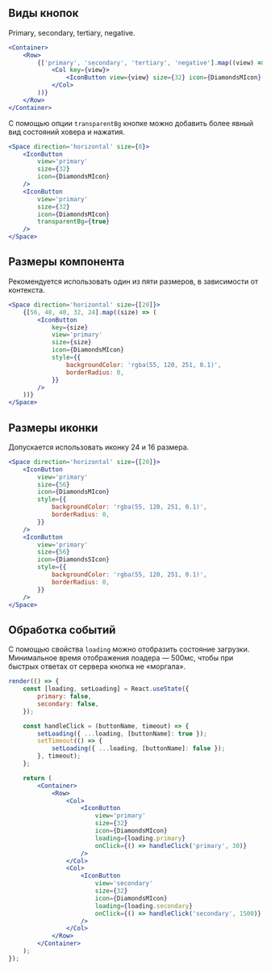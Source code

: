 ## Виды кнопок

Primary, secondary, tertiary, negative.

```jsx live
<Container>
    <Row>
        {['primary', 'secondary', 'tertiary', 'negative'].map((view) => (
            <Col key={view}>
                <IconButton view={view} size={32} icon={DiamondsMIcon} />
            </Col>
        ))}
    </Row>
</Container>
```

С помощью опции `transparentBg` кнопке можно добавить более явный вид состояний ховера и нажатия.

```jsx live
<Space direction='horizontal' size={8}>
    <IconButton
        view='primary'
        size={32}
        icon={DiamondsMIcon}
    />
    <IconButton
        view='primary'
        size={32}
        icon={DiamondsMIcon}
        transparentBg={true}
    />
</Space>
```

## Размеры компонента

Рекомендуется использовать один из пяти размеров, в зависимости от контекста.

```jsx live
<Space direction='horizontal' size={[20]}>
    {[56, 48, 40, 32, 24].map((size) => (
        <IconButton
            key={size}
            view='primary'
            size={size}
            icon={DiamondsMIcon}
            style={{
                backgroundColor: 'rgba(55, 120, 251, 0.1)',
                borderRadius: 0,
            }}
        />
    ))}
</Space>
```

## Размеры иконки

Допускается использовать иконку 24 и 16 размера.

```jsx live
<Space direction='horizontal' size={[20]}>
    <IconButton
        view='primary'
        size={56}
        icon={DiamondsMIcon}
        style={{
            backgroundColor: 'rgba(55, 120, 251, 0.1)',
            borderRadius: 0,
        }}
    />
    <IconButton
        view='primary'
        size={56}
        icon={DiamondsSIcon}
        style={{
            backgroundColor: 'rgba(55, 120, 251, 0.1)',
            borderRadius: 0,
        }}
    />
</Space>
```

## Обработка событий

С помощью свойства `loading` можно отобразить состояние загрузки. Минимальное время отображения лоадера — 500мс, чтобы при быстрых ответах от сервера кнопка не «моргала».

```jsx live
render(() => {
    const [loading, setLoading] = React.useState({
        primary: false,
        secondary: false,
    });

    const handleClick = (buttonName, timeout) => {
        setLoading({ ...loading, [buttonName]: true });
        setTimeout(() => {
            setLoading({ ...loading, [buttonName]: false });
        }, timeout);
    };

    return (
        <Container>
            <Row>
                <Col>
                    <IconButton
                        view='primary'
                        size={32}
                        icon={DiamondsMIcon}
                        loading={loading.primary}
                        onClick={() => handleClick('primary', 30)}
                    />
                </Col>
                <Col>
                    <IconButton
                        view='secondary'
                        size={32}
                        icon={DiamondsMIcon}
                        loading={loading.secondary}
                        onClick={() => handleClick('secondary', 1500)}
                    />
                </Col>
            </Row>
        </Container>
    );
});
```
